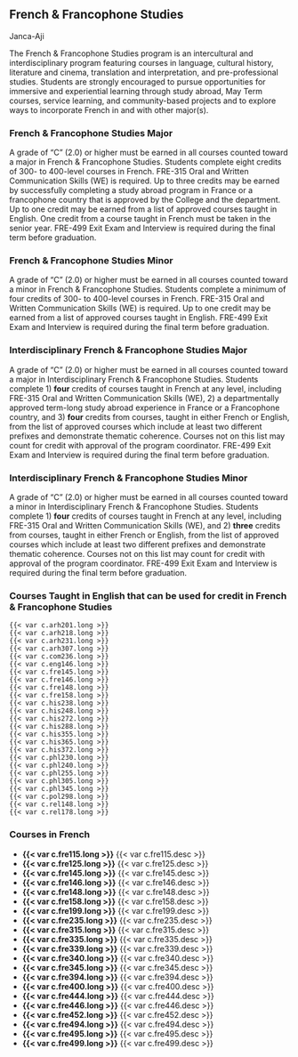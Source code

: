 ## French & Francophone Studies {#sec-french-and-francophone-studies}
Janca-Aji

The French & Francophone Studies program is an intercultural and interdisciplinary program featuring courses in language, cultural history, literature and cinema, translation and interpretation, and pre-professional studies. Students are strongly encouraged to pursue opportunities for immersive and experiential learning through study abroad, May Term courses, service learning, and community-based projects and to explore ways to incorporate French in and with other major(s).

### French & Francophone Studies Major
A grade of "C" (2.0) or higher must be earned in all courses counted toward a major in French & Francophone Studies. Students complete eight credits of 300- to 400-level courses in French. FRE-315 Oral and Written Communication Skills (WE) is required. Up to three credits may be earned by successfully completing a study abroad program in France or a francophone country that is approved by the College and the department. Up to one credit may be earned from a list of approved courses taught in English. One credit from a course taught in French must be taken in the senior year. FRE-499 Exit Exam and Interview is required during the final term before graduation.
 
### French & Francophone Studies Minor
A grade of "C" (2.0) or higher must be earned in all courses counted toward a minor in French & Francophone Studies. Students complete a minimum of four credits of 300- to 400-level courses in French. FRE-315 Oral and Written Communication Skills (WE) is required. Up to one credit may be earned from a list of approved courses taught in English. FRE-499 Exit Exam and Interview is required during the final term before graduation.

### Interdisciplinary French & Francophone Studies Major
A grade of "C" (2.0) or higher must be earned in all courses counted toward a major in Interdisciplinary French & Francophone Studies. Students complete 1) **four** credits of courses taught in French at any level, including FRE-315 Oral and Written Communication Skills (WE), 2) a departmentally approved term-long study abroad experience in France or a Francophone country, and 3) **four** credits from courses, taught in either French or English, from the list of approved courses which include at least two different prefixes and demonstrate thematic coherence. Courses not on this list may count for credit with approval of the program coordinator. FRE-499 Exit Exam and Interview is required during the final term before graduation. 

### Interdisciplinary French & Francophone Studies Minor
A grade of "C" (2.0) or higher must be earned in all courses counted toward a minor in Interdisciplinary French & Francophone Studies. Students complete 1) **four** credits of courses taught in French at any level, including FRE-315 Oral and Written Communication Skills (WE), and 2) **three** credits from courses, taught in either French or English, from the list of approved courses which include at least two different prefixes and demonstrate thematic coherence. Courses not on this list may count for credit with approval of the program coordinator. FRE-499 Exit Exam and Interview is required during the final term before graduation. 


### Courses Taught in English that can be used for credit in French & Francophone Studies
	{{< var c.arh201.long >}}
	{{< var c.arh218.long >}}
	{{< var c.arh231.long >}}
	{{< var c.arh307.long >}}
	{{< var c.com236.long >}}
	{{< var c.eng146.long >}}
	{{< var c.fre145.long >}}
	{{< var c.fre146.long >}}
	{{< var c.fre148.long >}}
	{{< var c.fre158.long >}}
	{{< var c.his238.long >}}
	{{< var c.his248.long >}}
	{{< var c.his272.long >}}
	{{< var c.his288.long >}}
	{{< var c.his355.long >}}
	{{< var c.his365.long >}}
	{{< var c.his372.long >}}
	{{< var c.phl230.long >}}
	{{< var c.phl240.long >}}
	{{< var c.phl255.long >}}
	{{< var c.phl305.long >}}
	{{< var c.phl345.long >}}
	{{< var c.pol298.long >}}
	{{< var c.rel148.long >}}
	{{< var c.rel178.long >}}


### Courses in French
- **{{< var c.fre115.long >}}**
  {{< var c.fre115.desc >}} 
- **{{< var c.fre125.long >}}**
  {{< var c.fre125.desc >}}
- **{{< var c.fre145.long >}}**
  {{< var c.fre145.desc >}}
- **{{< var c.fre146.long >}}**
  {{< var c.fre146.desc >}}
- **{{< var c.fre148.long >}}**
  {{< var c.fre148.desc >}}
- **{{< var c.fre158.long >}}**
  {{< var c.fre158.desc >}}
- **{{< var c.fre199.long >}}**
  {{< var c.fre199.desc >}}
- **{{< var c.fre235.long >}}**
  {{< var c.fre235.desc >}}
- **{{< var c.fre315.long >}}**
  {{< var c.fre315.desc >}}
- **{{< var c.fre335.long >}}**
  {{< var c.fre335.desc >}}
- **{{< var c.fre339.long >}}**
  {{< var c.fre339.desc >}}
- **{{< var c.fre340.long >}}**
  {{< var c.fre340.desc >}}
- **{{< var c.fre345.long >}}**
  {{< var c.fre345.desc >}}
- **{{< var c.fre394.long >}}**
  {{< var c.fre394.desc >}}
- **{{< var c.fre400.long >}}**
  {{< var c.fre400.desc >}}
- **{{< var c.fre444.long >}}**
  {{< var c.fre444.desc >}}
- **{{< var c.fre446.long >}}**
  {{< var c.fre446.desc >}}
- **{{< var c.fre452.long >}}**
  {{< var c.fre452.desc >}}
- **{{< var c.fre494.long >}}**
  {{< var c.fre494.desc >}}
- **{{< var c.fre495.long >}}**
  {{< var c.fre495.desc >}}
- **{{< var c.fre499.long >}}**
  {{< var c.fre499.desc >}} 














